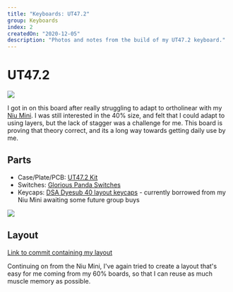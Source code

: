 ```yaml
---
title: "Keyboards: UT47.2"
group: Keyboards
index: 2
createdOn: "2020-12-05"
description: "Photos and notes from the build of my UT47.2 keyboard."
---
```


# UT47.2

![](flickr://50682227532)

I got in on this board after really struggling to adapt to ortholinear with my [Niu Mini](/keyboard/niu-mini). I was still interested in the 40% size, and felt that I could adapt to using layers, but the lack of stagger was a challenge for me. This board is proving that theory correct, and its a long way towards getting daily use by me.

## Parts

- Case/Plate/PCB: [UT47.2 Kit](https://mechboards.co.uk/shop/kits/ut47-2-kit/)
- Switches: [Glorious Panda Switches](https://candykeys.com/product/glorious-panda-switches-36-switch-pack)
- Keycaps: [DSA Dyesub 40 layout keycaps](https://kbdfans.com/products/dsa-dye-sub-40layout-keycaps?variant=29081336053808) - currently borrowed from my Niu Mini awaiting some future group buys

![](flickr://50682154666)

## Layout

[Link to commit containing my layout](https://github.com/mjwbenton/qmk_firmware/commit/bd16f186efe3c6e5961d22f25208ee58a64fb00f)

Continuing on from the Niu Mini, I've again tried to create a layout that's easy for me coming from my 60% boards, so that I can reuse as much muscle memory as possible.
